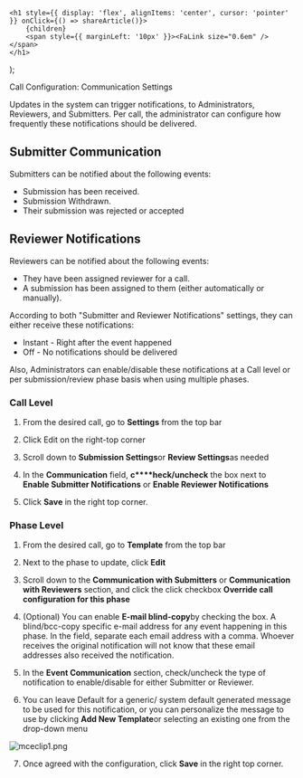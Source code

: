 

    <h1 style={{ display: 'flex', alignItems: 'center', cursor: 'pointer' }} onClick={() => shareArticle()}>
        {children} 
        <span style={{ marginLeft: '10px' }}><FaLink size="0.6em" /></span>
    </h1>
);

<ToastContainer />

<ClickableTitle>Call Configuration: Communication Settings</ClickableTitle>




Updates in the system can trigger notifications, to Administrators, Reviewers, and Submitters. Per call, the administrator can configure how frequently these notifications should be delivered.


## **Submitter Communication**


Submitters can be notified about the following events:


* Submission has been received.
* Submission Withdrawn.
* Their submission was rejected or accepted


## **Reviewer Notifications**


Reviewers can be notified about the following events:


* They have been assigned reviewer for a call.
* A submission has been assigned to them (either automatically or manually).


According to both "Submitter and Reviewer Notifications" settings, they can either receive these notifications:


* Instant - Right after the event happened
* Off - No notifications should be delivered


Also, Administrators can enable/disable these notifications at a Call level or per submission/review phase basis when using multiple phases. 


### **Call Level**


1. From the desired call, go to **Settings** from the top bar


2. Click Edit on the right-top corner 


3. Scroll down to **Submission Settings**or **Review Settings**as needed


4. In the **Communication** field, **c****heck/uncheck** the box next to **Enable Submitter Notifications** or **Enable Reviewer Notifications**


5. Click **Save** in the right top corner.


### **Phase Level**


1. From the desired call, go to **Template** from the top bar


2. Next to the phase to update, click **Edit**


3. Scroll down to the **Communication with Submitters** or **Communication with Reviewers** section, and click the click checkbox **Override call configuration for this phase**


4. (Optional) You can enable **E-mail blind-copy**by checking the box. A blind/bcc-copy specific e-mail address for any event happening in this phase. In the field, separate each email address with a comma. Whoever receives the original notification will not know that these email addresses also received the notification.


5. In the **Event Communication** section, check/uncheck the type of notification to enable/disable for either Submitter or Reviewer. 


6. You can leave Default for a generic/ system default generated message to be used for this notification, or you can personalize the message to use by clicking **Add New Template**or selecting an existing one from the drop-down menu 


![mceclip1.png](../../../resources/article-images/115004201207-Call-Configuration-Communication-Settings_1.png)


7. Once agreed with the configuration, click **Save** in the right top corner.




